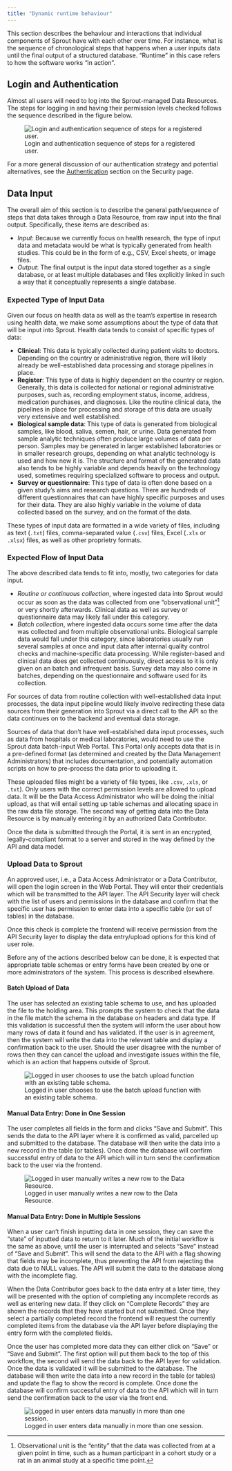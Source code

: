 ```yaml
---
title: "Dynamic runtime behaviour"
---
```


This section describes the behaviour and interactions that individual
components of Sprout have with each other over time. For instance, what
is the sequence of chronological steps that happens when a user inputs
data until the final output of a structured database. "Runtime" in this
case refers to how the software works "in action".

## Login and Authentication

Almost all users will need to log into the Sprout-managed Data
Resources. The steps for logging in and having their permission levels
checked follows the sequence described in the figure below.

![Login and authentication sequence of steps for a registered
user.](images/runtime-login-sequence.svg)

For a more general discussion of our authentication strategy and
potential alternatives, see the
[Authentication](security.qmd#authentication) section on the Security
page.

## Data Input

The overall aim of this section is to describe the general path/sequence
of steps that data takes through a Data Resource, from raw input into
the final output. Specifically, these items are described as:

-   *Input*: Because we currently focus on health research, the type of
    input data and metadata would be what is typically generated from
    health studies. This could be in the form of e.g., CSV, Excel
    sheets, or image files.
-   *Output*: The final output is the input data stored together as a
    single database, or at least multiple databases and files explicitly
    linked in such a way that it conceptually represents a single
    database.

### Expected Type of Input Data

Given our focus on health data as well as the team's expertise in
research using health data, we make some assumptions about the type of
data that will be input into Sprout. Health data tends to consist of
specific types of data:

-   **Clinical**: This data is typically collected during patient visits
    to doctors. Depending on the country or administrative region, there
    will likely already be well-established data processing and storage
    pipelines in place.
-   **Register**: This type of data is highly dependent on the country
    or region. Generally, this data is collected for national or
    regional administrative purposes, such as, recording employment
    status, income, address, medication purchases, and diagnoses. Like
    the routine clinical data, the pipelines in place for processing and
    storage of this data are usually very extensive and well
    established.
-   **Biological sample data**: This type of data is generated from
    biological samples, like blood, saliva, semen, hair, or urine. Data
    generated from sample analytic techniques often produce large
    volumes of data per person. Samples may be generated in larger
    established laboratories or in smaller research groups, depending on
    what analytic technology is used and how new it is. The structure
    and format of the generated data also tends to be highly variable
    and depends heavily on the technology used, sometimes requiring
    specialized software to process and output.
-   **Survey or questionnaire**: This type of data is often done based
    on a given study's aims and research questions. There are hundreds
    of different questionnaires that can have highly specific purposes
    and uses for their data. They are also highly variable in the volume
    of data collected based on the survey, and on the format of the
    data.

These types of input data are formatted in a wide variety of files,
including as text (`.txt`) files, comma-separated value (`.csv`) files,
Excel (`.xls` or `.xlsx`) files, as well as other proprietry formats.

### Expected Flow of Input Data

The above described data tends to fit into, mostly, two categories for
data input.

-   *Routine or continuous collection*, where ingested data into Sprout
    would occur as soon as the data was collected from one
    "observational unit"[^1] or very shortly afterwards. Clinical data
    as well as survey or questionnaire data may likely fall under this
    category.
-   *Batch collection*, where ingested data occurs some time after the
    data was collected and from multiple observational units. Biological
    sample data would fall under this category, since laboratories
    usually run several samples at once and input data after internal
    quality control checks and machine-specific data processing. While
    register-based and clinical data does get collected continuously,
    direct access to it is only given on an batch and infrequent basis.
    Survey data may also come in batches, depending on the questionnaire
    and software used for its collection.

[^1]: Observational unit is the "entity" that the data was collected
    from at a given point in time, such as a human participant in a
    cohort study or a rat in an animal study at a specific time point.

For sources of data from routine collection with well-established data
input processes, the data input pipeline would likely involve
redirecting these data sources from their generation into Sprout via a
direct call to the API so the data continues on to the backend and
eventual data storage.

Sources of data that don't have well-established data input processes,
such as data from hospitals or medical laboratories, would need to use
the Sprout data batch-input Web Portal. This Portal only accepts data
that is in a pre-defined format (as determined and created by the Data
Management Administrators) that includes documentation, and potentially
automation scripts on how to pre-process the data prior to uploading it.

These uploaded files might be a variety of file types, like `.csv`,
`.xls`, or `.txt`). Only users with the correct permission levels are
allowed to upload data. It will be the Data Access Administrator who
will be doing the initial upload, as that will entail setting up table
schemas and allocating space in the raw data file storage. The second
way of getting data into the Data Resource is by manually entering it by
an authorized Data Contributor.

Once the data is submitted through the Portal, it is sent in an
encrypted, legally-compliant format to a server and stored in the way
defined by the API and data model.

### Upload Data to Sprout

An approved user, i.e., a Data Access Administrator or a Data
Contributor, will open the login screen in the Web Portal. They will
enter their credentials which will be transmitted to the API layer. The
API Security layer will check with the list of users and permissions in
the database and confirm that the specific user has permission to enter
data into a specific table (or set of tables) in the database.

Once this check is complete the frontend will receive permission from
the API Security layer to display the data entry/upload options for this
kind of user role.

Before any of the actions described below can be done, it is expected
that appropriate table schemas or entry forms have been created by one
or more administrators of the system. This process is described
elsewhere.

<!--TODO change elsewhere above to the actual location of where we describe table schema and data entry form creation-->

#### Batch Upload of Data

<!-- TODO: Add user flow diagrams? -->

The user has selected an existing table schema to use, and has uploaded
the file to the holding area. This prompts the system to check that the
data in the file match the schema in the database on headers and data
type. If this validation is successful then the system will inform the
user about how many rows of data it found and has validated. If the user
is in agreement, then the system will write the data into the relevant
table and display a confirmation back to the user. Should the user
disagree with the number of rows then they can cancel the upload and
investigate issues within the file, which is an action that happens
outside of Sprout.

![Logged in user chooses to use the batch upload function with an
existing table
schema.](images/user-flow-data-upload.svg){#fig-batch-data-entry}

<!--TODO Ensure that the link above will still work once SKB has finished updating the diagrams-->

#### Manual Data Entry: Done in One Session

The user completes all fields in the form and clicks "Save and Submit".
This sends the data to the API layer where it is confirmed as valid,
parcelled up and submitted to the database. The database will then write
the data into a new record in the table (or tables). Once done the
database will confirm successful entry of data to the API which will in
turn send the confirmation back to the user via the frontend.

![Logged in user manually writes a new row to the Data
Resource.](images/runtime-manual-data-entry.svg){#fig-manual-data-entry}

#### Manual Data Entry: Done in Multiple Sessions

When a user can't finish inputting data in one session, they can save
the "state" of inputted data to return to it later. Much of the initial
workflow is the same as above, until the user is interrupted and selects
"Save" instead of "Save and Submit". This will send the data to the API
with a flag showing that fields may be incomplete, thus preventing the
API from rejecting the data due to NULL values. The API will submit the
data to the database along with the incomplete flag.

When the Data Contributor goes back to the data entry at a later time,
they will be presented with the option of completing any incomplete
records as well as entering new data. If they click on "Complete
Records" they are shown the records that they have started but not
submitted. Once they select a partially completed record the frontend
will request the currently completed items from the database via the API
layer before displaying the entry form with the completed fields.

Once the user has completed more data they can either click on "Save" or
"Save and Submit". The first option will put them back to the top of
this workflow, the second will send the data back to the API layer for
validation. Once the data is validated it will be submitted to the
database. The database will then write the data into a new record in the
table (or tables) and update the flag to show the record is complete.
Once done the database will confirm successful entry of data to the API
which will in turn send the confirmation back to the user via the front
end.

![Logged in user enters data manually in more than one
session.](images/runtime-manual-data-update.svg){#fig-manual-data-update}

